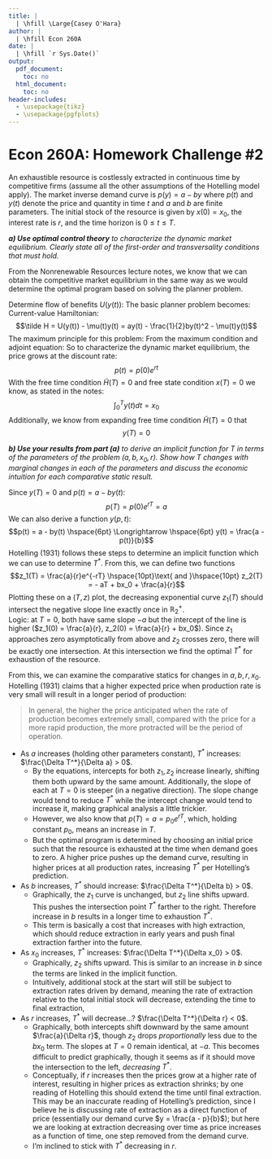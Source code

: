 ```yaml
---
title: | 
  | \hfill \Large{Casey O'Hara}
author: |
  | \hfill Econ 260A
date: |
  | \hfill `r Sys.Date()`
output:
  pdf_document:
    toc: no
  html_document:
    toc: no
header-includes: 
  - \usepackage{tikz}
  - \usepackage{pgfplots}
---
```



# Econ 260A: Homework Challenge #2

An exhaustible resource is costlessly extracted in continuous time by 
competitive firms (assume all the other assumptions of the Hotelling model 
apply). The market inverse demand curve is $p(y) = a - by$ where $p(t)$ and 
$y(t)$ denote the price and quantity in time $t$ and $a$ and $b$ are finite 
parameters. The initial stock of the resource is given by $x(0) = x_0$, the
interest rate is $r$, and the time horizon is $0 \leq t \leq T$.

___a) Use optimal control theory___ _to characterize the dynamic market 
equilibrium. Clearly state all of the first-order and transversality 
conditions that must hold._

From the Nonrenewable Resources lecture notes, we know that we can obtain
the competitive market equilibrium in the same way as we would determine
the optimal program based on solving the planner problem.  

Determine flow of benefits $U(y(t))$:
\begin{align*}
  U(y(t)) &= \int_0^{y(t)} p(s) ds = \int_0^{y(t)} (a + bs) ds 
      = as + \frac{1}{2}bs^2 \biggr\rvert_0^{y(t)}\\
    &= ay(t) + \frac{1}{2}by(t)^2
\end{align*}
The basic planner problem becomes:
\begin{align*}
  \max_{y(t)} \int_0^T [ay(t) - \frac{1}{2}by(t)^2] e^{-rt}dt \hspace{10pt} \text{subj. to} 
      \hspace{10pt}\dot x(t) = -y(t), \hspace{10pt} x(0) = x_0
\end{align*}
Current-value Hamiltonian:
$$\tilde H = U(y(t)) - \mu(t)y(t) = ay(t) - \frac{1}{2}by(t)^2 - \mu(t)y(t)$$
The maximum principle for this problem:
\begin{align*}
  \tilde H_y &= 0 = a + by(t) - \mu(t) = p(y(t)) - \mu(t) &\text{(maximum condition)}\\
  -\tilde H_x &= \dot \mu(t) - r \mu(t) = 0               &\text{(adjoint equation)}\\
  \tilde H_{\mu} &= \dot x(t) = y(t)                      &\text{(equation of motion)}\\
  \tilde H(T) &= 0                                        &\text{(free time condition)}\\
  \mu(T)x(T) &= 0 \Rightarrow x(T) = 0                    &\text{(free state condition)}
\end{align*}
From the maximum condition and adjoint equation:
\begin{align*}
  \tilde H_y = 0 &= p(y(t)) - \mu(t) = p(t) - \mu(t) 
      &\text{(apply Leibniz' rule to max cond'n)}\\
  \Rightarrow p(t) &= \mu(t)\\
  \dot \mu(t) - r \mu(t) &= 0 
      &\text{(adjoint eq'n)}\\
  \Rightarrow \frac{\dot \mu(t)}{\mu(t)} &= r \Rightarrow \frac{\dot p(t)}{p(t)} = r
      &\text{(substitute into adjoint eq'n)}\\
  \Rightarrow p(t) &= p(0)e^{rt}      
      &\text{(Hotelling's rule)}\\
\end{align*}
So to characterize the dynamic market equilibrium, the price grows at the discount rate:
$$p(t) = p(0)e^{rt}$$
With the free time condition $\tilde H(T) = 0$ and free state condition $x(T) = 0$
we know, as stated in the notes:
$$\int_0^Ty(t)dt = x_0$$
Additionally, we know from expanding free time condition $\tilde H(T) = 0$ that
$$y(T) = 0$$


___b) Use your results from part (a)___ _to derive an implicit function for 
$T$ in terms of the parameters of the problem ($a, b, x_0, r$). Show how $T$
changes with marginal changes in each of the parameters and discuss the
economic intuition for each comparative static result._

Since $y(T) = 0$ and $p(t) = a - by(t)$: 
$$p(T) = p(0)e^{rT} = a$$
We can also derive a function $y(p, t)$:
$$p(t) = a - by(t) \hspace{6pt} \Longrightarrow \hspace{6pt} y(t) = \frac{a - p(t)}{b}$$
Hotelling (1931) follows these steps to determine an implicit function
which we can use to determine $T^*$.
\begin{align*}
  x_0 &= \int_0^T y(t)dt = \int_0^T \frac{a - p(t)}{b} dt\\
    &= \frac{1}{b}(aT - \frac{p_0}{r}(e^{rT} - 1))\\
  \Rightarrow bx_0 &= aT - \frac{a}{r}(1 - e^{-rT})\\
  \Rightarrow \frac{a}{r}e^{-rT} &= bx_0 - aT + \frac{a}{r}
\end{align*}
From this, we can define two functions
$$z_1(T) = \frac{a}{r}e^{-rT} \hspace{10pt}\text{ and }\hspace{10pt} z_2(T) = - aT + bx_0 + \frac{a}{r}$$
Plotting these on a $(T, z)$ plot, the decreasing exponential curve $z_1(T)$ should
intersect the negative slope line exactly once in $\mathbb{R}_2^+$.  
Logic: at $T = 0$, both have same slope $-a$ but the intercept of the line
is higher ($z_1(0) = \frac{a}{r}, z_2(0) = \frac{a}{r} + bx_0$).  Since
$z_1$ approaches zero asymptotically from above and $z_2$ crosses zero, there
will be exactly one intersection.  At this intersection we find the optimal $T^*$ for 
exhaustion of the resource.

From this, we can examine the comparative statics for changes in $a, b, r, x_0$.
Hotelling (1931) claims that a higher expected price when production rate
is very small will result in a longer period of production:

> In general, the higher the price anticipated when the rate of production 
becomes extremely small, compared with the price for a more rapid production, 
the more protracted will be the period of operation.

* As $a$ increases (holding other parameters constant), $T^*$ increases: 
  $\frac{\Delta T^*}{\Delta a} > 0$.
    * By the equations, intercepts for both $z_1, z_2$ increase linearly, shifting
      them both upward by the same amount.  Additionally, the slope of 
      each at $T=0$ is steeper (in a negative direction).  The slope change would
      tend to reduce $T^*$ while the intercept change would tend to increase it,
      making graphical analysis a little trickier.
    * However, we also know that $p(T) = a = p_0e^{rT}$, which, holding constant 
      $p_0$, means an increase in $T$.
    * But the optimal program is determined by choosing an initial price 
      such that the resource is exhausted at the time when demand goes to zero.  A higher
      price pushes up the demand curve, resulting in higher prices at all production
      rates, increasing $T^*$ per Hotelling's prediction.
* As $b$ increases, $T^*$ should increase:
  $\frac{\Delta T^*}{\Delta b} > 0$.
    * Graphically, the $z_1$ curve is unchanged, but $z_2$ line shifts upward. 
      This pushes the intersection point $T^*$ farther to the right.  Therefore increase in $b$
      results in a longer time to exhaustion $T^*$.  
    * This term is basically a cost that increases with high extraction, which should 
      reduce extraction in early years and push final extraction farther into the future. 
* As $x_0$ increases, $T^*$ increases:
  $\frac{\Delta T^*}{\Delta x_0} > 0$.
    * Graphically, $z_2$ shifts upward.  This is similar to an increase in
      $b$ since the terms are linked in the implicit function.  
    * Intuitively, additional stock at the start will still be subject to
      extraction rates driven by demand, meaning the rate of extraction
      relative to the total initial stock will decrease, extending the time to
      final extraction,
* As $r$ increases, $T^*$ will decrease...?
  $\frac{\Delta T^*}{\Delta r} < 0$.
    * Graphically, both intercepts shift downward by the same amount $\frac{a}{\Delta r}$, 
      though $z_2$ drops _proportionally_ less due to the $bx_0$ term.  The slopes at
      $T = 0$ remain identical, at $-a$.  This becomes difficult to predict
      graphically, though it seems as if it should move the intersection to the
      left, _decreasing_ $T^*$.
    * Conceptually, if $r$ increases then the prices grow at a higher
      rate of interest, resulting in higher prices as extraction shrinks; by one
      reading of Hotelling this should extend the time until final extraction.
      This may be an inaccurate reading of Hotelling's prediction, since I
      believe he is discussing rate of extraction as a direct function of price
      (essentially our demand curve $y = \frac{a - p}{b}$); 
      but here we are looking at extraction decreasing over time as price 
      increases as a function of time, one step removed from the demand curve.
    * I'm inclined to stick with $T^*$ decreasing in $r$.
      

